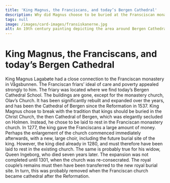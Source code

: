 ```yaml
---
title: 'King Magnus, the Franciscans, and today’s Bergen Cathedral'
description: Why did Magnus choose to be buried at the Fransciscan monastery?
tags: null
image: /images/card-images/fransiskanerne.jpg
alt: An 19th century painting depicting the area around Bergen Cathedral.
---
```



# King Magnus, the Franciscans, and today’s Bergen Cathedral

<Container stil="initial side">
    King Magnus Lagabøte had a close connection to the Franciscan monastery in Vågsbunnen. The Franciscan friars’ ideal of care and poverty appealed strongly to him. The friary was located where we find today’s Bergen Cathedral School. The buildings are gone, except for the monastery church, Olav’s Church. It has been significantly rebuilt and expanded over the years, and has been the Cathedral of Bergen since the Reformation in 1537. King Magnus chose to break with the tradition that kings should be buried in the Christ Church, the then Cathedral of Bergen, which was elegantly secluded on Holmen. Instead, he chose to be laid to rest in the Franciscan monastery church. In 1277, the king gave the Franciscans a large amount of money. Perhaps the enlargement of the church commenced immediately afterwards, with a new, large choir, including the future burial site of the king. However, the king died already in 1280, and must therefore have been laid to rest in the existing church. The same is probably true for his widow, Queen Ingeborg, who died seven years later. The expansion was not completed until 1301, when the church was re-consecrated. The royal couple’s remains must then have been transferred to the new royal burial site. In turn, this was probably removed when the Franciscan church became cathedral after the Reformation.
</Container>

<Figure
    image="/images/introduksjon/Domkirke.jpg"
    title="The Cathedral of Bergen is an expansion of the Fransiscans' monastery church. Poto: Alf Tore Hommedal."
    alt="Airphoto of Bergen Cathedral."
>
</Figure>
